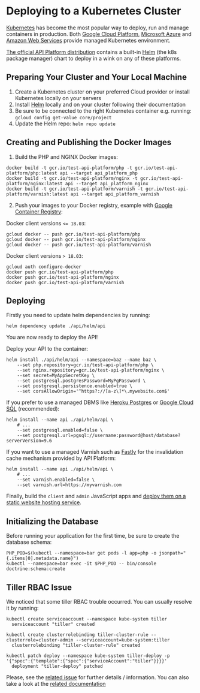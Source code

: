 # Deploying to a Kubernetes Cluster

[Kubernetes](https://kubernetes.io/) has become the most popular way to deploy, run and manage containers in production.
Both [Google Cloud Platform](https://cloud.google.com/kubernetes-engine/), [Microsoft Azure](https://azure.microsoft.com/en-us/services/container-service/kubernetes/)
and [Amazon Web Services](https://aws.amazon.com/eks/) provide managed Kubernetes environment.

[The official API Platform distribution](../distribution/index.md) contains a built-in [Helm](https://helm.sh/) (the k8s
package manager) chart to deploy in a wink on any of these platforms.

## Preparing Your Cluster and Your Local Machine

1. Create a Kubernetes cluster on your preferred Cloud provider or install Kubernetes locally on your servers
2. Install [Helm](https://helm.sh/) locally and on your cluster following their documentation
3. Be sure to be connected to the right Kubernetes container e.g. running: `gcloud config get-value core/project`
4. Update the Helm repo: `helm repo update`

## Creating and Publishing the Docker Images

1. Build the PHP and NGINX Docker images:

```console
docker build -t gcr.io/test-api-platform/php -t gcr.io/test-api-platform/php:latest api --target api_platform_php
docker build -t gcr.io/test-api-platform/nginx -t gcr.io/test-api-platform/nginx:latest api --target api_platform_nginx
docker build -t gcr.io/test-api-platform/varnish -t gcr.io/test-api-platform/varnish:latest api --target api_platform_varnish
```

2. Push your images to your Docker registry, example with [Google Container Registry](https://cloud.google.com/container-registry/):

Docker client versions `<= 18.03`:

```console
gcloud docker -- push gcr.io/test-api-platform/php
gcloud docker -- push gcr.io/test-api-platform/nginx
gcloud docker -- push gcr.io/test-api-platform/varnish
```

Docker client versions `> 18.03`:

```console
gcloud auth configure-docker
docker push gcr.io/test-api-platform/php
docker push gcr.io/test-api-platform/nginx
docker push gcr.io/test-api-platform/varnish
```

## Deploying

Firstly you need to update helm dependencies by running:

```console
helm dependency update ./api/helm/api
```

You are now ready to deploy the API!

Deploy your API to the container:

```console
helm install ./api/helm/api --namespace=baz --name baz \
    --set php.repository=gcr.io/test-api-platform/php \
    --set nginx.repository=gcr.io/test-api-platform/nginx \
    --set secret=MyAppSecretKey \
    --set postgresql.postgresPassword=MyPgPassword \
    --set postgresql.persistence.enabled=true \
    --set corsAllowOrigin='^https?://[a-z\]*\.mywebsite.com$'
```

If you prefer to use a managed DBMS like [Heroku Postgres](https://www.heroku.com/postgres) or
[Google Cloud SQL](https://cloud.google.com/sql/docs/postgres/) (recommended):

```console
helm install --name api ./api/helm/api \
    # ...
    --set postgresql.enabled=false \
    --set postgresql.url=pgsql://username:password@host/database?serverVersion=9.6
```

If you want to use a managed Varnish such as [Fastly](https://www.fastly.com) for the invalidation cache mechanism
provided by API Platform:

```console
helm install --name api ./api/helm/api \
    # ...
    --set varnish.enabled=false \
    --set varnish.url=https://myvarnish.com
```

Finally, build the `client` and `admin` JavaScript apps and [deploy them on a static
website hosting service](https://create-react-app.dev/docs/deployment/).

## Initializing the Database

Before running your application for the first time, be sure to create the database schema:

```console
PHP_POD=$(kubectl --namespace=bar get pods -l app=php -o jsonpath="{.items[0].metadata.name}")
kubectl --namespace=bar exec -it $PHP_POD -- bin/console doctrine:schema:create
```

## Tiller RBAC Issue

We noticed that some tiller RBAC trouble occurred. You can usually resolve it by running:

```console
kubectl create serviceaccount --namespace kube-system tiller
  serviceaccount "tiller" created

kubectl create clusterrolebinding tiller-cluster-rule --clusterrole=cluster-admin --serviceaccount=kube-system:tiller
  clusterrolebinding "tiller-cluster-rule" created

kubectl patch deploy --namespace kube-system tiller-deploy -p '{"spec":{"template":{"spec":{"serviceAccount":"tiller"}}}}'
  deployment "tiller-deploy" patched
```

Please, see the [related issue](https://github.com/kubernetes/helm/issues/3130) for further details / information.
You can also take a look at the [related documentation](https://github.com/kubernetes/helm/blob/master/docs/rbac.md)
